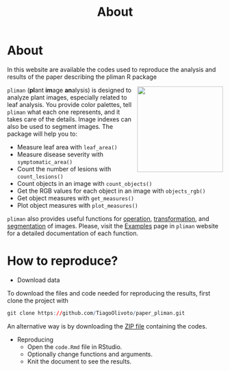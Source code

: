 % About

# About
In this website are available the codes used to reproduce the analysis and results of the paper describing the pliman R package

<img src = "figs/logo_pliman.jpg" width = 200px align = right>  `pliman` (**pl**ant **im**age **an**alysis) is designed to analyze plant images, especially related to leaf analysis. You provide color palettes, tell `pliman` what each one represents, and it takes care of the details. Image indexes can also be used to segment images. The package will help you to:

* Measure leaf area with `leaf_area()`
* Measure disease severity with `symptomatic_area()`
* Count the number of lesions with `count_lesions()`
* Count objects in an image with `count_objects()`
* Get the RGB values for each object in an image with `objects_rgb()`
* Get object measures with `get_measures()`
* Plot object measures with `plot_measures()`

`pliman` also provides useful functions for [operation](https://tiagoolivoto.github.io/pliman/reference/image_combine.html), [transformation](https://tiagoolivoto.github.io/pliman/reference/utils_transform.html), and [segmentation](https://tiagoolivoto.github.io/pliman/reference/image_binary.html) of images. Please, visit the [Examples](https://tiagoolivoto.github.io/pliman/index.html) page in `pliman` website for a detailed documentation of each function.


# How to reproduce?

* Download data

To download the files and code needed for reproducing the results, first clone the project with

```r
git clone https://github.com/TiagoOlivoto/paper_pliman.git
```


An alternative way is by downloading the [ZIP file](https://github.com/TiagoOlivoto/paper_pliman/archive/refs/heads/master.zip) containing the codes. 

* Reproducing
   - Open the `code.Rmd` file in RStudio.
   - Optionally change functions and arguments.
   - Knit the document to see the results.

